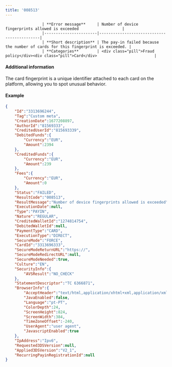 ---
title: '008513'  
---


                    | **Error message**     | Number of device fingerprints allowed is exceeded                   |
                    |-----------------------|--------------------------------------------|
                    | **Short description** | The pay-in failed because the number of cards for this fingerprint is exceeded. |
                    | **Categories**        | <div class="pill">Fraud policy</div><div class="pill">Card</div>                         |
                  

#### Additional information  

The card fingerprint is a unique identifier attached to each card on the platform, allowing you to spot unusual behavior.  

#### Example  
```json API Response
{
    "Id":"3313696244",
    "Tag":"Custom meta",
    "CreationDate":1677208897,
    "AuthorId":"81569333",
    "CreditedUserId":"815693339",
    "DebitedFunds":{
        "Currency":"EUR",
        "Amount":2394
    },
    "CreditedFunds":{
        "Currency":"EUR",
        "Amount":239
    },
    "Fees":{
        "Currency":"EUR",
        "Amount":0
    },
    "Status":"FAILED",
    "ResultCode":"008513",
    "ResultMessage":"Number of device fingerprints allowed is exceeded",
    "ExecutionDate":null,
    "Type":"PAYIN",
    "Nature":"REGULAR",
    "CreditedWalletId":"1274814754",
    "DebitedWalletId":null,
    "PaymentType":"CARD",
    "ExecutionType":"DIRECT",
    "SecureMode":"FORCE",
    "CardId":"3313696333",
    "SecureModeReturnURL":"https://",
    "SecureModeRedirectURL":null,
    "SecureModeNeeded":true,
    "Culture":"EN",
    "SecurityInfo":{
        "AVSResult":"NO_CHECK"
    },
    "StatementDescriptor":"TC 6366871",
    "BrowserInfo":{
        "AcceptHeader":"text/html,application/xhtml+xml,application/xml;q=0.9,image/avif,image/webp,image/apng,*/*;q=0.8,application/signed-exchange;v=b3;q=0.9",
        "JavaEnabled":false,
        "Language":"pt-PT",
        "ColorDepth":24,
        "ScreenHeight":824,
        "ScreenWidth":384,
        "TimeZoneOffset":-240,
        "UserAgent":"user agent",
        "JavascriptEnabled":true
    },
    "IpAddress":"Ipv6",
    "Requested3DSVersion":null,
    "Applied3DSVersion":"V2_1",
    "RecurringPayinRegistrationId":null
}
```